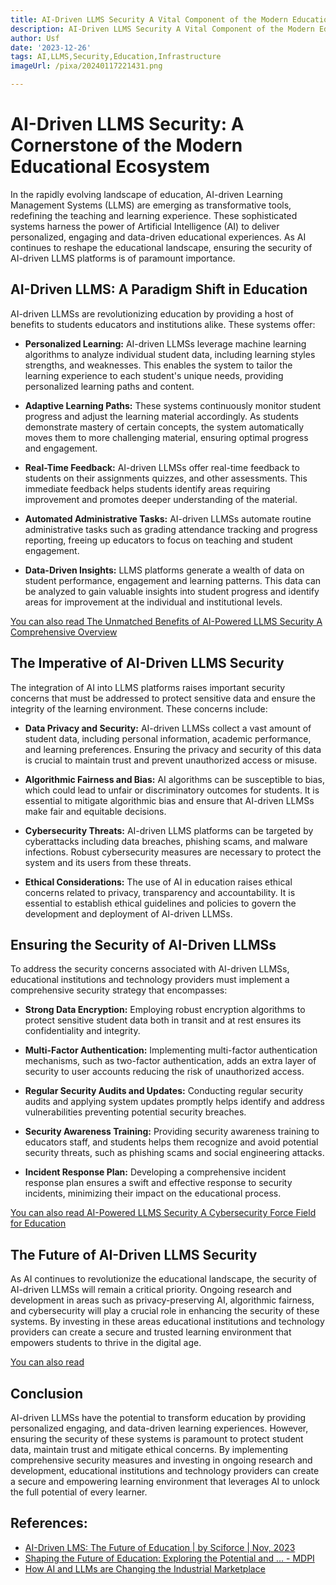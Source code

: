 ```yaml
---
title: AI-Driven LLMS Security A Vital Component of the Modern Educational Infrastructure
description: AI-Driven LLMS Security A Vital Component of the Modern Educational Infrastructure
author: Usf
date: '2023-12-26'
tags: AI,LLMS,Security,Education,Infrastructure
imageUrl: /pixa/20240117221431.png

---
```

# AI-Driven LLMS Security: A Cornerstone of the Modern Educational Ecosystem

In the  rapidly evolving landscape of education, AI-driven Learning Management Systems (LLMS) are emerging as transformative tools, redefining the teaching and learning experience. These sophisticated systems harness the power of Artificial Intelligence (AI) to deliver  personalized, engaging and data-driven educational experiences. As AI continues to reshape the educational landscape, ensuring the security  of AI-driven LLMS platforms is of paramount importance.

##  AI-Driven LLMS: A Paradigm Shift in Education

AI-driven LLMSs are revolutionizing education by providing a host of benefits to students educators and institutions alike. These  systems offer:

- **Personalized Learning:** AI-driven LLMSs leverage machine learning algorithms to analyze individual student data, including learning styles strengths, and weaknesses. This enables the system to tailor the learning experience to each student's unique needs,  providing personalized learning paths and content.

- **Adaptive Learning Paths:**  These systems continuously monitor student progress and adjust the learning material accordingly. As students demonstrate mastery of certain  concepts, the system automatically moves them to  more challenging material, ensuring optimal progress and engagement.

- **Real-Time Feedback:** AI-driven LLMSs  offer real-time feedback to students  on their assignments quizzes, and other assessments. This immediate feedback helps students identify areas requiring improvement and promotes deeper understanding of the material.

- **Automated Administrative Tasks:** AI-driven LLMSs automate routine administrative tasks  such as grading attendance tracking and progress reporting, freeing up educators to focus on teaching and student engagement.

- **Data-Driven Insights:** LLMS platforms generate a wealth of data on student performance, engagement and learning patterns.  This data can be  analyzed to gain valuable insights into student progress and  identify areas for improvement at the individual and  institutional  levels.

[You can also read The Unmatched Benefits of AI-Powered LLMS Security A Comprehensive Overview](The%20Unmatched%20Benefits%20of%20AI-Powered%20LLMS%20Security%20A%20Comprehensive%20Overview)


## The Imperative of AI-Driven LLMS Security

The  integration of AI into LLMS platforms raises important security  concerns  that must be addressed to protect sensitive data and  ensure the integrity of the learning environment. These concerns include:

- **Data Privacy and Security:**  AI-driven LLMSs collect  a vast amount  of student data,  including personal information, academic performance, and learning preferences. Ensuring the privacy and security of this data is crucial to  maintain trust and prevent unauthorized  access or misuse.

- **Algorithmic Fairness and Bias:** AI algorithms can be susceptible to bias, which could lead to unfair or discriminatory outcomes  for students. It is essential to mitigate  algorithmic bias and ensure that AI-driven LLMSs  make fair and equitable decisions.

- **Cybersecurity  Threats:** AI-driven LLMS platforms  can  be targeted by cyberattacks including data  breaches, phishing  scams, and malware infections. Robust cybersecurity measures are necessary to protect the system and its users from these threats.

-  **Ethical Considerations:** The use of AI in education  raises ethical  concerns related to privacy, transparency and accountability.  It is essential to establish ethical  guidelines and policies to govern  the development and deployment  of AI-driven LLMSs.

## Ensuring the Security  of AI-Driven LLMSs

To  address the security concerns associated with AI-driven LLMSs, educational  institutions and technology providers must implement a comprehensive security  strategy  that encompasses:

- **Strong Data Encryption:** Employing robust encryption algorithms to  protect sensitive  student data both in transit and at rest ensures its confidentiality and  integrity.

- **Multi-Factor  Authentication:** Implementing multi-factor  authentication mechanisms, such as two-factor authentication, adds an extra layer of security to user accounts reducing the  risk of unauthorized access.

- **Regular Security Audits and Updates:** Conducting regular security audits and  applying  system updates promptly  helps identify and address  vulnerabilities preventing potential security breaches.

- **Security Awareness Training:** Providing security awareness  training to educators staff, and students helps them recognize and avoid potential security threats, such as phishing scams and social engineering attacks.

- **Incident Response Plan:** Developing a comprehensive incident response plan ensures a swift and effective response to security incidents, minimizing their impact  on the  educational process.

[You can also read AI-Powered LLMS Security A  Cybersecurity Force Field for Education](AI-Powered%20LLMS%20Security%20A%20Cybersecurity%20Force%20Field%20for%20Education)


## The Future of AI-Driven LLMS Security

As AI  continues to revolutionize  the educational landscape,  the security  of AI-driven LLMSs will remain a  critical priority. Ongoing research and development in areas such  as privacy-preserving AI, algorithmic fairness, and cybersecurity will play a crucial role in enhancing the security  of these systems. By investing in  these areas educational institutions and technology providers can create a secure and trusted learning environment that empowers  students to thrive in the digital age.

[You  can also read  ]()


## Conclusion

AI-driven LLMSs have the potential to transform education by providing personalized engaging, and data-driven learning experiences. However, ensuring the security  of  these systems is paramount to protect  student data, maintain trust and mitigate ethical concerns. By implementing comprehensive security measures and investing in ongoing research  and development, educational institutions and technology providers can create a secure and empowering learning environment that leverages AI to unlock the full potential of  every learner.

## References:
- [AI-Driven LMS: The Future of Education | by Sciforce | Nov, 2023](https://sciforce.medium.com/ai-driven-lms-the-future-of-education-00faa3c1939d)
- [Shaping the Future of Education: Exploring the Potential and ... - MDPI](https://www.mdpi.com/2227-7102/13/7/692)
- [How AI and LLMs are Changing the Industrial Marketplace](https://www.computer.org/publications/tech-news/trends/large-language-models-in-modern-business/)
